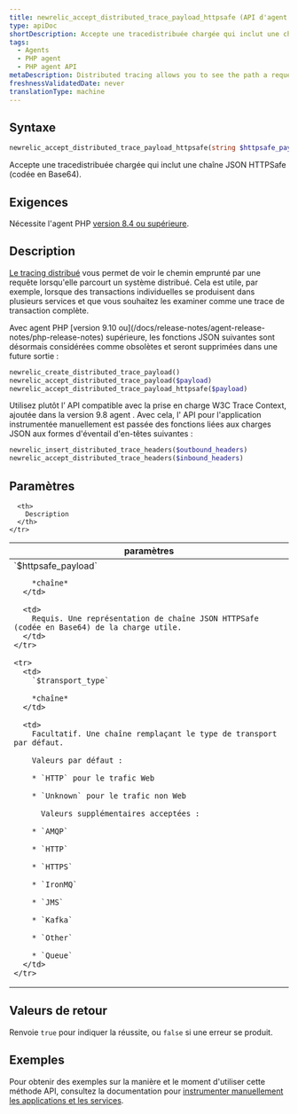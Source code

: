```yaml
---
title: newrelic_accept_distributed_trace_payload_httpsafe (API d'agent PHP)
type: apiDoc
shortDescription: Accepte une tracedistribuée chargée qui inclut une chaîne JSON HTTPSafe (codée en Base64).
tags:
  - Agents
  - PHP agent
  - PHP agent API
metaDescription: Distributed tracing allows you to see the path a request takes as it travels through a distributed system. Use this API to accept an HTTPSafe/Base64 payload.
freshnessValidatedDate: never
translationType: machine
---
```


## Syntaxe

```php
newrelic_accept_distributed_trace_payload_httpsafe(string $httpsafe_payload, string $transport_type)
```

Accepte une tracedistribuée chargée qui inclut une chaîne JSON HTTPSafe (codée en Base64).

## Exigences

Nécessite l&apos;agent PHP [version 8.4 ou supérieure](/docs/release-notes/agent-release-notes/php-release-notes).

## Description

[Le tracing distribué](/docs/agents/php-agent/features/distributed-tracing-php) vous permet de voir le chemin emprunté par une requête lorsqu&apos;elle parcourt un système distribué. Cela est utile, par exemple, lorsque des transactions individuelles se produisent dans plusieurs services et que vous souhaitez les examiner comme une trace de transaction complète.

<Callout variant="important">
  Avec agent PHP [version 9.10 ou](/docs/release-notes/agent-release-notes/php-release-notes) supérieure, les fonctions JSON suivantes sont désormais considérées comme obsolètes et seront supprimées dans une future sortie :

  ```php
  newrelic_create_distributed_trace_payload()
  newrelic_accept_distributed_trace_payload($payload)
  newrelic_accept_distributed_trace_payload_httpsafe($payload)
  ```

  Utilisez plutôt l’ API compatible avec la prise en charge W3C Trace Context, ajoutée dans la version 9.8 agent . Avec cela, l&apos; API pour l&apos;application instrumentée manuellement est passée des fonctions liées aux charges JSON aux formes d&apos;éventail d&apos;en-têtes suivantes :

  ```php
  newrelic_insert_distributed_trace_headers($outbound_headers)
  newrelic_accept_distributed_trace_headers($inbound_headers)
  ```
</Callout>

## Paramètres

<table>
  <thead>
    <tr>
      <th width="25%">
        paramètres
      </th>

      <th>
        Description
      </th>
    </tr>
  </thead>

  <tbody>
    <tr>
      <td>
        `$httpsafe_payload`

        *chaîne*
      </td>

      <td>
        Requis. Une représentation de chaîne JSON HTTPSafe (codée en Base64) de la charge utile.
      </td>
    </tr>

    <tr>
      <td>
        `$transport_type`

        *chaîne*
      </td>

      <td>
        Facultatif. Une chaîne remplaçant le type de transport par défaut.

        Valeurs par défaut :

        * `HTTP` pour le trafic Web

        * `Unknown` pour le trafic non Web

          Valeurs supplémentaires acceptées :

        * `AMQP`

        * `HTTP`

        * `HTTPS`

        * `IronMQ`

        * `JMS`

        * `Kafka`

        * `Other`

        * `Queue`
      </td>
    </tr>
  </tbody>
</table>

## Valeurs de retour

Renvoie `true` pour indiquer la réussite, ou `false` si une erreur se produit.

## Exemples

Pour obtenir des exemples sur la manière et le moment d&apos;utiliser cette méthode API, consultez la documentation pour [instrumenter manuellement les applications et les services](/docs/agents/php-agent/features/distributed-tracing-php#manual).